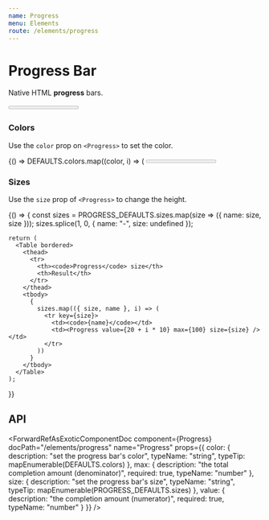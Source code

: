 ```yaml
---
name: Progress
menu: Elements
route: /elements/progress
---
```




# Progress Bar

Native HTML **progress** bars.

<Playground>
  <Progress value={15} max={100} />
</Playground>

### Colors

Use the `color` prop on `<Progress>` to set the color.

<Playground>
  {() =>
    DEFAULTS.colors.map((color, i) => (
      <Progress color={color} key={color} max={100} value={20 + i * 5} />
    ))
  }
</Playground>

### Sizes

Use the `size` prop of `<Progress>` to change the height.

<Playground>
  {() => {
    const sizes = PROGRESS_DEFAULTS.sizes.map(size => ({ name: size, size }));
    sizes.splice(1, 0, { name: "-", size: undefined });

    return (
      <Table bordered>
        <thead>
          <tr>
            <th><code>Progress</code> size</th>
            <th>Result</th>
          </tr>
        </thead>
        <tbody>
          {
            sizes.map(({ size, name }, i) => (
              <tr key={size}>
                <td><code>{name}</code></td>
                <td><Progress value={20 + i * 10} max={100} size={size} /></td>
              </tr>
            ))
          }
        </tbody>
      </Table>
    );

}}

</Playground>

## API

<ForwardRefAsExoticComponentDoc
  component={Progress}
  docPath="/elements/progress"
  name="Progress"
  props={{
    color: {
      description: "set the progress bar's color",
      typeName: "string",
      typeTip: mapEnumerable(DEFAULTS.colors)
    },
    max: {
      description: "the total completion amount (denominator)",
      required: true,
      typeName: "number"
    },
    size: {
      description: "set the progress bar's size",
      typeName: "string",
      typeTip: mapEnumerable(PROGRESS_DEFAULTS.sizes)
    },
    value: {
      description: "the completion amount (numerator)",
      required: true,
      typeName: "number"
    }
  }}
/>
